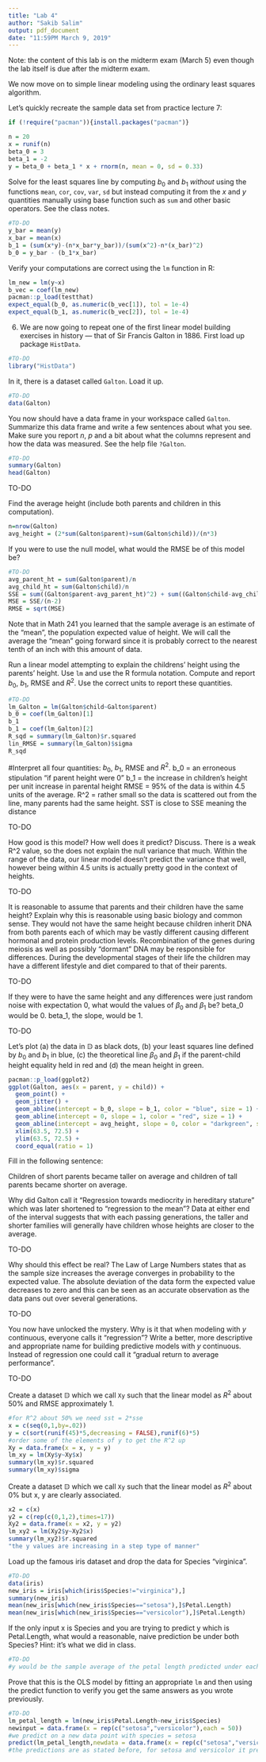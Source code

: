 ---
title: "Lab 4"
author: "Sakib Salim"
output: pdf_document
date: "11:59PM March 9, 2019"
---

Note: the content of this lab is on the midterm exam (March 5) even though the lab itself is due after the midterm exam.


We now move on to simple linear modeling using the ordinary least squares algorithm.

Let's quickly recreate the sample data set from practice lecture 7:

```{r}
if (!require("pacman")){install.packages("pacman")}

n = 20
x = runif(n)
beta_0 = 3
beta_1 = -2
y = beta_0 + beta_1 * x + rnorm(n, mean = 0, sd = 0.33)
```

Solve for the least squares line by computing $b_0$ and $b_1$ _without_ using the functions `mean`, `cor`, `cov`, `var`, `sd` but instead computing it from the $x$ and $y$ quantities manually using base function such as `sum` and other basic operators. See the class notes.

```{r}
#TO-DO
y_bar = mean(y)
x_bar = mean(x)
b_1 = (sum(x*y)-(n*x_bar*y_bar))/(sum(x^2)-n*(x_bar)^2)
b_0 = y_bar - (b_1*x_bar)
```

Verify your computations are correct using the `lm` function in R:

```{r}
lm_new = lm(y~x)
b_vec = coef(lm_new)
pacman::p_load(testthat)
expect_equal(b_0, as.numeric(b_vec[1]), tol = 1e-4)
expect_equal(b_1, as.numeric(b_vec[2]), tol = 1e-4)
```

6. We are now going to repeat one of the first linear model building exercises in history --- that of Sir Francis Galton in 1886. First load up package `HistData`.

```{r}
#TO-DO
library("HistData")
```

In it, there is a dataset called `Galton`. Load it up.

```{r}
#TO-DO
data(Galton)
```

You now should have a data frame in your workspace called `Galton`. Summarize this data frame and write a few sentences about what you see. Make sure you report $n$, $p$ and a bit about what the columns represent and how the data was measured. See the help file `?Galton`.

```{r}
#TO-DO
summary(Galton)
head(Galton)
```

TO-DO

Find the average height (include both parents and children in this computation).

```{r}
n=nrow(Galton)
avg_height = (2*sum(Galton$parent)+sum(Galton$child))/(n*3)
```

If you were to use the null model, what would the RMSE be of this model be?


```{r}
#TO-DO
avg_parent_ht = sum(Galton$parent)/n
avg_child_ht = sum(Galton$child)/n
SSE = sum((Galton$parent-avg_parent_ht)^2) + sum((Galton$child-avg_child_ht)^2)
MSE = SSE/(n-2)
RMSE = sqrt(MSE)
```

Note that in Math 241 you learned that the sample average is an estimate of the "mean", the population expected value of height. We will call the average the "mean" going forward since it is probably correct to the nearest tenth of an inch with this amount of data.

Run a linear model attempting to explain the childrens' height using the parents' height. Use `lm` and use the R formula notation. Compute and report $b_0$, $b_1$, RMSE and $R^2$. Use the correct units to report these quantities.

```{r}
#TO-DO
lm_Galton = lm(Galton$child~Galton$parent)
b_0 = coef(lm_Galton)[1]
b_1
b_1 = coef(lm_Galton)[2]
R_sqd = summary(lm_Galton)$r.squared
lin_RMSE = summary(lm_Galton)$sigma
R_sqd
```


#Interpret all four quantities: $b_0$, $b_1$, RMSE and $R^2$.
b_0 = an erroneous stipulation "if parent height were 0"
b_1 = the increase in children's height per unit increase in parental height
RMSE = 95% of the data is within 4.5 units of the average.
R^2 = rather small so the data is scattered out from the line, many parents had the same height. SST is close to SSE meaning the distance

TO-DO

How good is this model? How well does it predict? Discuss.
There is a weak R^2 value, so the does not explain the null variance that much. Within the range of the data, our linear model doesn't predict the variance that well, however being within 4.5 units is actually pretty good in the context of heights.

TO-DO

It is reasonable to assume that parents and their children have the same height? Explain why this is reasonable using basic biology and common sense.
They would not have the same height because children inherit DNA from both parents each of which may be vastly different causing different hormonal and protein production levels. Recombination of the genes during meiosis as well as possibly "dormant" DNA may be responsible for differences. During the developmental stages of their life the children may have a different lifestyle and diet compared to that of their parents. 

TO-DO

If they were to have the same height and any differences were just random noise with expectation 0, what would the values of $\beta_0$ and $\beta_1$ be?
beta_0 would be 0. beta_1, the slope, would be 1.

TO-DO

Let's plot (a) the data in $\mathbb{D}$ as black dots, (b) your least squares line defined by $b_0$ and $b_1$ in blue, (c) the theoretical line $\beta_0$ and $\beta_1$ if the parent-child height equality held in red and (d) the mean height in green.

```{r}
pacman::p_load(ggplot2)
ggplot(Galton, aes(x = parent, y = child)) + 
  geom_point() + 
  geom_jitter() +
  geom_abline(intercept = b_0, slope = b_1, color = "blue", size = 1) +
  geom_abline(intercept = 0, slope = 1, color = "red", size = 1) +
  geom_abline(intercept = avg_height, slope = 0, color = "darkgreen", size = 1) +
  xlim(63.5, 72.5) + 
  ylim(63.5, 72.5) +
  coord_equal(ratio = 1)
```

Fill in the following sentence: 

Children of short parents became taller on average and children of tall parents became shorter on average.

Why did Galton call it "Regression towards mediocrity in hereditary stature" which was later shortened to "regression to the mean"?
Data at either end of the interval suggests that with each passing generations, the taller and shorter families will generally have children whose heights are closer to the average.

TO-DO

Why should this effect be real?
The Law of Large Numbers states that as the sample size increases the average converges in probability to the expected value. The absolute deviation of the data form the expected value decreases to zero and this can be seen as an accurate observation as the data pans out over several generations.

TO-DO

You now have unlocked the mystery. Why is it that when modeling with $y$ continuous, everyone calls it "regression"? Write a better, more descriptive and appropriate name for building predictive models with $y$ continuous.
Instead of regression one could call it "gradual return to average performance".

TO-DO

Create a dataset $\mathbb{D}$ which we call `Xy` such that the linear model as $R^2$ about 50\% and RMSE approximately 1.

```{r}
#for R^2 about 50% we need sst = 2*sse
x = c(seq(0,1,by=.02))
y = c(sort(runif(45)*5,decreasing = FALSE),runif(6)*5)
#order some of the elements of y to get the R^2 up
Xy = data.frame(x = x, y = y)
lm_xy = lm(Xy$y~Xy$x)
summary(lm_xy)$r.squared
summary(lm_xy)$sigma
```

Create a dataset $\mathbb{D}$ which we call `Xy` such that the linear model as $R^2$ about 0\% but x, y are clearly associated.

```{r}
x2 = c(x)
y2 = c(rep(c(0,1,2),times=17))
Xy2 = data.frame(x = x2, y = y2)
lm_xy2 = lm(Xy2$y~Xy2$x)
summary(lm_xy2)$r.squared
"the y values are increasing in a step type of manner"
```

Load up the famous iris dataset and drop the data for Species "virginica".

```{r}
#TO-DO
data(iris)
new_iris = iris[which(iris$Species!="virginica"),]
summary(new_iris)
mean(new_iris[which(new_iris$Species=="setosa"),]$Petal.Length)
mean(new_iris[which(new_iris$Species=="versicolor"),]$Petal.Length)
```

If the only input x is  Species and you are trying to predict y which is Petal.Length, what would a reasonable, naive prediction be under both Species? Hint: it's what we did in class.

```{r}
#TO-DO
#y would be the sample average of the petal length predicted under each species
```

Prove that this is the OLS model by fitting an appropriate `lm` and then using the predict function to verify you get the same answers as you wrote previously.

```{r}
#TO-DO
lm_petal_length = lm(new_iris$Petal.Length~new_iris$Species)
newinput = data.frame(x = rep(c("setosa","versicolor"),each = 50))
#we predict on a new data point with species = setosa 
predict(lm_petal_length,newdata = data.frame(x = rep(c("setosa","versicolor"),each=50)))
#the predictions are as stated before, for setosa and versicolor it predicts their respective sample averages
```


